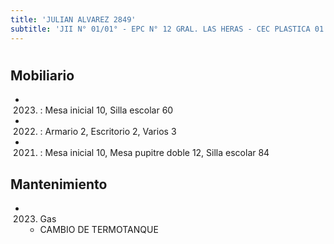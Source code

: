```yaml
---
title: 'JULIAN ALVAREZ 2849'
subtitle: 'JII N° 01/01° - EPC N° 12 GRAL. LAS HERAS - CEC PLASTICA 01'
---
```


#


## Mobiliario

*  (2023) : Mesa inicial 10, Silla escolar 60 

*  (2022) : Armario 2, Escritorio 2, Varios 3 

*  (2021) : Mesa inicial 10, Mesa pupitre doble 12, Silla escolar 84 





## Mantenimiento

*  (2023) Gas 
    + CAMBIO DE TERMOTANQUE



